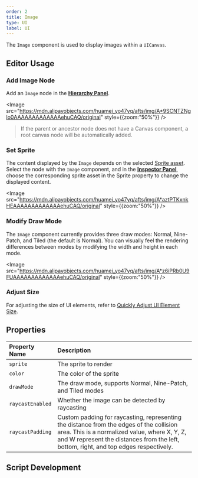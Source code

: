```yaml
---
order: 2
title: Image
type: UI
label: UI
---
```


The `Image` component is used to display images within a `UICanvas`.

## Editor Usage

### Add Image Node

Add an `Image` node in the **[Hierarchy Panel](/docs/interface/hierarchy/)**.

<Image src="https://mdn.alipayobjects.com/huamei_yo47yq/afts/img/A*9SCNTZNglo0AAAAAAAAAAAAAehuCAQ/original" style={{zoom:"50%"}} />

> If the parent or ancestor node does not have a Canvas component, a root canvas node will be automatically added.

### Set Sprite

The content displayed by the `Image` depends on the selected [Sprite asset](). Select the node with the `Image` component, and in the **[Inspector Panel](/docs/interface/inspector)**, choose the corresponding sprite asset in the Sprite property to change the displayed content.

<Image src="https://mdn.alipayobjects.com/huamei_yo47yq/afts/img/A*aztPTKxnkHEAAAAAAAAAAAAAehuCAQ/original" style={{zoom:"50%"}} />

### Modify Draw Mode

The `Image` component currently provides three draw modes: Normal, Nine-Patch, and Tiled (the default is Normal). You can visually feel the rendering differences between modes by modifying the width and height in each mode.

<Image src="https://mdn.alipayobjects.com/huamei_yo47yq/afts/img/A*z6iPRb0U9FUAAAAAAAAAAAAAehuCAQ/original" style={{zoom:"50%"}} />

### Adjust Size

For adjusting the size of UI elements, refer to [Quickly Adjust UI Element Size](/docs/UI/quickStart/transform).

## Properties

| Property Name      | Description                                         |
| :----------------- | :-------------------------------------------------- |
| `sprite`           | The sprite to render                                |
| `color`            | The color of the sprite                             |
| `drawMode`         | The draw mode, supports Normal, Nine-Patch, and Tiled modes |
| `raycastEnabled`   | Whether the image can be detected by raycasting    |
| `raycastPadding`   | Custom padding for raycasting, representing the distance from the edges of the collision area. This is a normalized value, where X, Y, Z, and W represent the distances from the left, bottom, right, and top edges respectively. |

## Script Development

<Playground href="/embed/ui-Image" />